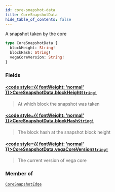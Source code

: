```yaml
---
id: core-snapshot-data
title: CoreSnapshotData
hide_table_of_contents: false
---
```








A snapshot taken by the core

```graphql
type CoreSnapshotData {
  blockHeight: String!
  blockHash: String!
  vegaCoreVersion: String!
}
```


### Fields

#### [<code style={{ fontWeight: 'normal' }}>CoreSnapshotData.<b>blockHeight</b></code>](#)<Bullet />[`String!`](/mainnet/api/graphql/scalars/string) <Badge class="secondary" text="non-null"/> <Badge class="secondary" text="scalar"/>
> At which block the snapshot was taken
> 

#### [<code style={{ fontWeight: 'normal' }}>CoreSnapshotData.<b>blockHash</b></code>](#)<Bullet />[`String!`](/mainnet/api/graphql/scalars/string) <Badge class="secondary" text="non-null"/> <Badge class="secondary" text="scalar"/>
> The block hash at the snapshot block height
> 

#### [<code style={{ fontWeight: 'normal' }}>CoreSnapshotData.<b>vegaCoreVersion</b></code>](#)<Bullet />[`String!`](/mainnet/api/graphql/scalars/string) <Badge class="secondary" text="non-null"/> <Badge class="secondary" text="scalar"/>
> The current version of vega core
> 



### Member of

[`CoreSnapshotEdge`](/mainnet/api/graphql/objects/core-snapshot-edge)  <Badge class="secondary" text="object"/>



